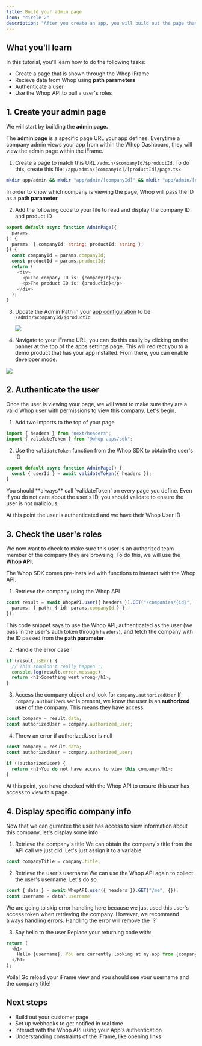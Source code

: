 ```yaml
---
title: Build your admin page
icon: "circle-2"
description: "After you create an app, you will build out the page that allows Whop Companies to interact with your app"
---
```


## What you'll learn

In this tutorial, you’ll learn how to do the following tasks:

- Create a page that is shown through the Whop iFrame
- Recieve data from Whop using **path parameters**
- Authenticate a user
- Use the Whop API to pull a user's roles

## 1. Create your admin page

We will start by building the **admin page.**

The **admin page** is a specific page URL your app defines. Everytime a company admin views your app from within the Whop Dashboard, they will view the admin page within the iFrame.

1. Create a page to match this URL `/admin/$companyId/$productId`. To do this, create this file: `/app/admin/[companyId]/[productId]/page.tsx`

```bash
mkdir app/admin && mkdir "app/admin/[companyId]" && mkdir "app/admin/[companyId]/[productId]" && touch "app/admin/[companyId]/[productId]/page.tsx"
```

In order to know which company is viewing the page, Whop will pass the ID as a **path parameter**

2. Add the following code to your file to read and display the company ID and product ID

```typescript
export default async function AdminPage({
  params,
}: {
  params: { companyId: string; productId: string };
}) {
  const companyId = params.companyId;
  const productId = params.productId;
  return (
    <div>
      <p>The company ID is: {companyId}</p>
      <p>The product ID is: {productId}</p>
    </div>
  );
}
```

3. Update the Admin Path in your [app configuration](https://dash.whop.com/settings/developer) to be `/admin/$companyId/$productId`

   <Frame>
     <img src="https://imgur.com/I02L6Iv.png" />
   </Frame>

4. Navigate to your iFrame URL, you can do this easily by clicking on the banner at the top of the apps settings page. This will redirect you to a demo product that has your app installed. From there, you can enable developer mode.

<Frame>
  <img src="https://imgur.com/RMjXYJx.gif" />
</Frame>

## 2. Authenticate the user

Once the user is viewing your page, we will want to make sure they are a valid Whop user with permissions to view this company. Let's begin.

1. Add two imports to the top of your page

```typescript
import { headers } from "next/headers";
import { validateToken } from "@whop-apps/sdk";
```

2. Use the `validateToken` function from the Whop SDK to obtain the user's ID

```typescript
export default async function AdminPage() {
  const { userId } = await validateToken({ headers });
}
```

<Warning>
  You should **always** call `validateToken` on every page you define. Even if
  you do not care about the user's ID, you should validate to ensure the user is
  not malicious.
</Warning>

At this point the user is authenticated and we have their Whop User ID

## 3. Check the user's roles

We now want to check to make sure this user is an authorized team member of the company they are browsing. To do this, we will use the **Whop API.**

The Whop SDK comes pre-installed with functions to interact with the Whop API.

1. Retrieve the company using the Whop API

```typescript
const result = await WhopAPI.user({ headers }).GET("/companies/{id}", {
  params: { path: { id: params.companyId } },
});
```

This code snippet says to use the Whop API, authenticated as the user (we pass in the user's auth token through `headers`), and fetch the company with the ID passed from the **path parameter**

2. Handle the error case

```typescript
if (result.isErr) {
  // This shouldn't really happen :)
  console.log(result.error.message);
  return <h1>Something went wrong</h1>;
}
```

3. Access the company object and look for `company.authorizedUser`
   If `company.authorizedUser` is present, we know the user is an **authorized user** of the company. This means they have access.

```typescript
const company = result.data;
const authorizedUser = company.authorized_user;
```

4. Throw an error if authorizedUser is null

```typescript
const company = result.data;
const authorizedUser = company.authorized_user;

if (!authorizedUser) {
  return <h1>You do not have access to view this company</h1>;
}
```

At this point, you have checked with the Whop API to ensure this user has access to view this page.

## 4. Display specific company info

Now that we can gurantee the user has access to view information about this company, let's display some info

1. Retrieve the company's title
   We can obtain the company's title from the API call we just did. Let's just assign it to a variable

```typescript
const companyTitle = company.title;
```

2. Retrieve the user's username
   We can use the Whop API again to collect the user's username. Let's do so.

```typescript
const { data } = await WhopAPI.user({ headers }).GET("/me", {});
const username = data?.username;
```

<Tip>
  We are going to skip error handling here because we just used this user's
  access token when retrieving the company. However, we recommend always
  handling errors. Handling the error will remove the `?`
</Tip>

3. Say hello to the user
   Replace your returning code with:

```typescript
return (
  <h1>
    Hello {username}. You are currently looking at my app from {companyTitle}
  </h1>
);
```

Voila! Go reload your iFrame view and you should see your username and the company title!

## Next steps

- Build out your customer page
- Set up webhooks to get notified in real time
- Interact with the Whop API using your App's authentication
- Understanding constraints of the iFrame, like opening links
